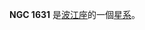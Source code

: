 {{NGCInfoBox|NGCID=NGC 1631|發現者=約翰·弗里德里希·威廉·赫歇爾|發現日期=1835年12月11日|其他編號=ESO 551-21,MCG -3-12-17 IRAS04362-2045|曆元=J2000.0|赤經=4時38分24.1秒
|赤緯=-20°39'1"|星座=波江座|星體=星系|星等=13.4|表面亮度=13.6|藍等=14.3}}

'''NGC 1631''' 是[[波江座|波江座]]的一個[[星系|星系]]。

{{NGCReference|1631}}
{{Catalogs|NGC=1631}}